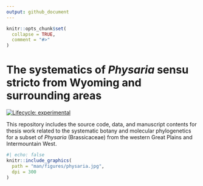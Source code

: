 ```yaml
---
output: github_document
---
```


<!-- README.md is generated from README.Rmd. Please edit that file -->

```r
knitr::opts_chunk$set(
  collapse = TRUE,
  comment = "#>"
)
```

# The systematics of *Physaria* sensu stricto from Wyoming and surrounding areas

<!-- badges: start -->
[![Lifecycle: experimental](https://img.shields.io/badge/lifecycle-experimental-orange.svg)](https://lifecycle.r-lib.org/articles/stages.html#experimental)
<!-- badges: end -->

This repository includes the source code, data, and manuscript contents for
thesis work related to the systematic botany and molecular phylogenetics for
a subset of *Physaria* (Brassicaceae) from the western Great Plains and
Intermountain West.

```r
#| echo: false
knitr::include_graphics(
  path = "man/figures/physaria.jpg",
  dpi = 300
)
```

